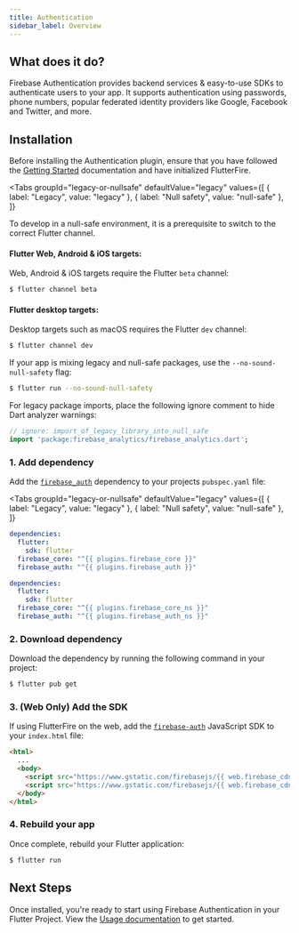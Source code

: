 ```yaml
---
title: Authentication
sidebar_label: Overview
---
```


## What does it do?

Firebase Authentication provides backend services & easy-to-use SDKs to authenticate users to your app.
It supports authentication using passwords, phone numbers, popular federated identity providers like Google, Facebook
and Twitter, and more.

<YouTube id="8sGY55yxicA" />

## Installation

Before installing the Authentication plugin, ensure that you have followed the [Getting Started](../overview.mdx) documentation
and have initialized FlutterFire.

<Tabs
groupId="legacy-or-nullsafe"
defaultValue="legacy"
values={[
    { label: "Legacy", value: "legacy" },
    { label: "Null safety", value: "null-safe" },
]}
>
<TabItem value="legacy">
</TabItem>

<TabItem value="null-safe">

To develop in a null-safe environment, it is a prerequisite to switch to the correct Flutter channel.

#### Flutter Web, Android & iOS targets:

Web, Android & iOS targets require the Flutter `beta` channel:

```bash
$ flutter channel beta
```

#### Flutter desktop targets:

Desktop targets such as macOS requires  the Flutter `dev` channel:

```bash
$ flutter channel dev
```

If your app is mixing legacy and null-safe packages, use the `--no-sound-null-safety` flag:
```bash
$ flutter run --no-sound-null-safety
```

For legacy package imports, place the following ignore comment to hide Dart analyzer warnings:

```dart
// ignore: import_of_legacy_library_into_null_safe
import 'package:firebase_analytics/firebase_analytics.dart';
```
</TabItem>
</Tabs>

### 1. Add dependency

Add the [`firebase_auth`](https://pub.dev/packages/firebase_auth) dependency to your projects `pubspec.yaml` file:

<Tabs
  groupId="legacy-or-nullsafe"
  defaultValue="legacy"
  values={[
    { label: "Legacy", value: "legacy" },
    { label: "Null safety", value: "null-safe" },
  ]}
>
<TabItem value="legacy">


```yaml {5} title="pubspec.yaml"
dependencies:
  flutter:
    sdk: flutter
  firebase_core: "^{{ plugins.firebase_core }}"
  firebase_auth: "^{{ plugins.firebase_auth }}"
```

</TabItem>
<TabItem value="null-safe">

```yaml {5} title="pubspec.yaml"
dependencies:
  flutter:
    sdk: flutter
  firebase_core: "^{{ plugins.firebase_core_ns }}"
  firebase_auth: "^{{ plugins.firebase_auth_ns }}"
```

</TabItem>
</Tabs>

### 2. Download dependency

Download the dependency by running the following command in your project:

```bash
$ flutter pub get
```

### 3. (Web Only) Add the SDK

If using FlutterFire on the web, add the [`firebase-auth`](!firebase_auth) JavaScript SDK to your `index.html` file:

```html {5} title="web/index.html"
<html>
  ...
  <body>
    <script src="https://www.gstatic.com/firebasejs/{{ web.firebase_cdn }}/firebase-app.js"></script>
    <script src="https://www.gstatic.com/firebasejs/{{ web.firebase_cdn }}/firebase-auth.js"></script>
  </body>
</html>
```

### 4. Rebuild your app

Once complete, rebuild your Flutter application:

```bash
$ flutter run
```

## Next Steps

Once installed, you're ready to start using Firebase Authentication in your Flutter Project. View the
[Usage documentation](./usage.mdx) to get started.

<!-- View the [Usage documentation](usage.mdx) to get started. -->
